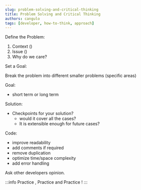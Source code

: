 ```yaml
---
slug: problem-solving-and-critical-thinking
title: Problem Solving and Critical Thinking
authors: cangulo
tags: [developer, how-to-think, approach]
---
```



<!--truncate-->

Define the Problem:

1. Context ()
2. Issue ()
3. Why do we care?

Set a Goal:

Break the problem into different smaller problems (specific areas)

Goal:
* short term or long term

Solution:
* Checkpoints for your solution?
  * would it cover all the cases?
  * It is extensible enough for future cases?


Code:

* improve readability
* add comments if required
* remove duplication
* optimize time/space complexity
* add error handling

Ask other developers opinion.

:::info
Practice , Practice and Practice !
:::

<AboutMe/>

<ShareDocusaurus 
  preSlug="values"
  slug={frontMatter.slug} 
  title={frontMatter.title}
  tags={frontMatter.tags} />